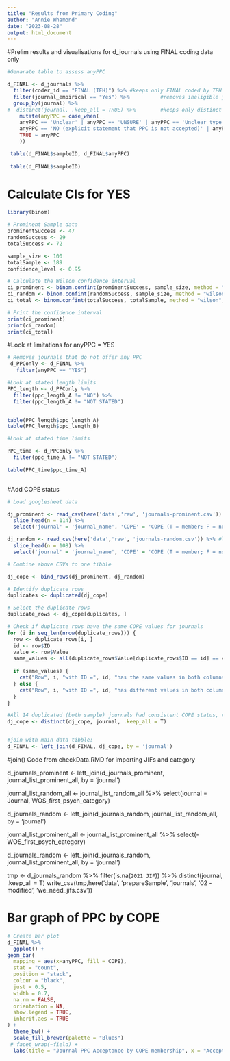 ```yaml
---
title: "Results from Primary Coding"
author: "Annie Whamond"
date: "2023-08-28"
output: html_document
---
```


#Prelim results and visualisations for d_journals using FINAL coding data only
 
```r
#Genarate table to assess anyPPC

d_FINAL <- d_journals %>%
  filter(coder_id == "FINAL (TEH)") %>% #keeps only FINAL coded by TEH
  filter(journal_empirical == "Yes") %>%          #removes ineligible journals (not empirical)
  group_by(journal) %>%
#  distinct(journal, .keep_all = TRUE) %>%        #keeps only distinct journal entries
    mutate(anyPPC = case_when(
    anyPPC == 'Unclear' | anyPPC == 'UNSURE' | anyPPC == 'Unclear type' ~ 'UNCLEAR',
    anyPPC == 'NO (explicit statement that PPC is not accepted)' | anyPPC == 'NO (there are no PPC options)' ~ 'NO',
    TRUE ~ anyPPC
    ))

 table(d_FINAL$sampleID, d_FINAL$anyPPC)
 
 table(d_FINAL$sampleID)
```


# Calculate CIs for YES 
```r
library(binom)

# Prominent Sample data
prominentSuccess <- 47
randomSuccess <- 29
totalSuccess <- 72

sample_size <- 100
totalSample <- 189
confidence_level <- 0.95

# Calculate the Wilson confidence interval
ci_prominent <- binom.confint(prominentSuccess, sample_size, method = "wilson", conf.level = confidence_level)
ci_random <- binom.confint(randomSuccess, sample_size, method = "wilson", conf.level = confidence_level)
ci_total <- binom.confint(totalSuccess, totalSample, method = "wilson", conf.level = confidence_level)

# Print the confidence interval
print(ci_prominent)
print(ci_random)
print(ci_total)
```



#Look at limitations for anyPPC = YES
```r

# Removes journals that do not offer any PPC 
 d_PPConly <- d_FINAL %>%
   filter(anyPPC == "YES")

#Look at stated length limits
PPC_length <- d_PPConly %>%
  filter(ppc_length_A != "NO") %>%
  filter(ppc_length_A != "NOT STATED")


table(PPC_length$ppc_length_A)
table(PPC_length$ppc_length_B)

#Look at stated time limits

PPC_time <- d_PPConly %>%
  filter(ppc_time_A != "NOT STATED")

table(PPC_time$ppc_time_A)
  
```

#Add COPE status
```r
# Load googlesheet data

dj_prominent <- read_csv(here('data','raw', 'journals-prominent.csv')) %>% #loads csv of googlesheet data of prominent journals
  slice_head(n = 114) %>%
  select('journal' = 'journal_name', 'COPE' = 'COPE (T = member; F = not a member)' )

dj_random <- read_csv(here('data','raw', 'journals-random.csv')) %>% #loads csv of googlesheet data of random journals
  slice_head(n = 108) %>%
  select('journal' = 'journal_name', 'COPE' = 'COPE (T = member; F = not a member)' )

# Combine above CSVs to one tibble

dj_cope <- bind_rows(dj_prominent, dj_random)

# Identify duplicate rows
duplicates <- duplicated(dj_cope)

# Select the duplicate rows
duplicate_rows <- dj_cope[duplicates, ]

# Check if duplicate rows have the same COPE values for journals
for (i in seq_len(nrow(duplicate_rows))) {
  row <- duplicate_rows[i, ]
  id <- row$ID
  value <- row$Value
  same_values <- all(duplicate_rows$Value[duplicate_rows$ID == id] == value)
  
  if (same_values) {
    cat("Row", i, "with ID =", id, "has the same values in both columns.\n")
  } else {
    cat("Row", i, "with ID =", id, "has different values in both columns.\n")
  }
}

#All 14 duplicated (both sample) journals had consistent COPE status, remove duplicates
dj_cope <- distinct(dj_cope, journal, .keep_all = T)


#join with main data tibble:
d_FINAL <- left_join(d_FINAL, dj_cope, by = 'journal')

```

#join() Code from checkData.RMD for importing JIFs and category


d_journals_prominent <- left_join(d_journals_prominent, journal_list_prominent_all, by = 'journal')

journal_list_random_all <- journal_list_random_all %>%
  select(journal = Journal, WOS_first_psych_category)

d_journals_random <- left_join(d_journals_random, journal_list_random_all, by = 'journal')

journal_list_prominent_all <- journal_list_prominent_all %>%
  select(-WOS_first_psych_category)
  
d_journals_random <- left_join(d_journals_random, journal_list_prominent_all, by = 'journal')

tmp <- d_journals_random %>% filter(is.na(`2021 JIF`)) %>% distinct(journal, .keep_all = T)
write_csv(tmp,here('data', 'prepareSample', 'journals', '02 - modified', 'we_need_jifs.csv'))


# Bar graph of PPC by COPE

```r

# Create bar plot
d_FINAL %>%  
  ggplot() +
geom_bar(
  mapping = aes(x=anyPPC, fill = COPE),
  stat = "count",
  position = "stack",
  colour = "black",
  just = 0.5,
  width = 0.7,
  na.rm = FALSE,
  orientation = NA,
  show.legend = TRUE,
  inherit.aes = TRUE
) +
  theme_bw() +
  scale_fill_brewer(palette = "Blues")
 # facet_wrap(~field) +
  labs(title = "Journal PPC Acceptance by COPE membership", x = "Accepts PPC", y = "Count")
```
